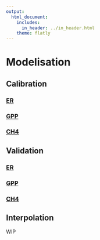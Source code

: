 ```yaml
---
output:
  html_document:
    includes:
      in_header: ../in_header.html
    theme: flatly
---
```


# Modelisation

## Calibration
### <a href="calibration/ER_perCampaign_cal.html"> ER </a>
### <a href="calibration/GPP_perCampaign_cal.html"> GPP </a>
### <a href="calibration/ch4_perCampaign_cal.html"> CH4 </a>
## Validation
### <a href="validation/ER_perCampaign_val.html"> ER </a>
### <a href="validation/GPP_perCampaign_val.html"> GPP </a>
### <a href="validation/ch4_perCampaign_val.html"> CH4 </a>
## Interpolation
WIP